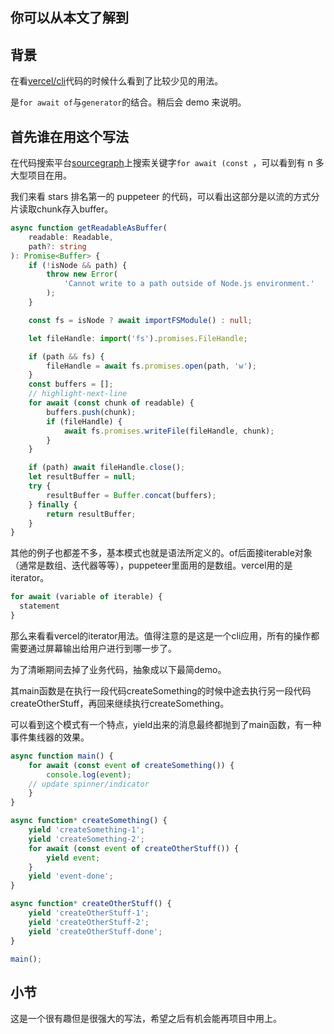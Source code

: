 ## 你可以从本文了解到

## 背景

在看[vercel/cli](https://github.com/vercel/vercel/blob/3ff777b8ede7ab9a76c5b9ccfcb0e2799ca21957/packages/cli/src/util/deploy/process-deployment.ts)代码的时候什么看到了比较少见的用法。

是`for await of`与`generator`的结合。稍后会 demo 来说明。

## 首先谁在用这个写法

在代码搜索平台[sourcegraph](https://sourcegraph.com/search?q=context:global+for+await+%28const+&patternType=literal)上搜索关键字`for await (const `，可以看到有 n 多大型项目在用。

我们来看 stars 排名第一的 puppeteer 的代码，可以看出这部分是以流的方式分片读取chunk存入buffer。

```ts
async function getReadableAsBuffer(
    readable: Readable,
    path?: string
): Promise<Buffer> {
    if (!isNode && path) {
        throw new Error(
            'Cannot write to a path outside of Node.js environment.'
        );
    }

    const fs = isNode ? await importFSModule() : null;

    let fileHandle: import('fs').promises.FileHandle;

    if (path && fs) {
        fileHandle = await fs.promises.open(path, 'w');
    }
    const buffers = [];
    // highlight-next-line
    for await (const chunk of readable) {
        buffers.push(chunk);
        if (fileHandle) {
            await fs.promises.writeFile(fileHandle, chunk);
        }
    }

    if (path) await fileHandle.close();
    let resultBuffer = null;
    try {
        resultBuffer = Buffer.concat(buffers);
    } finally {
        return resultBuffer;
    }
}
```

其他的例子也都差不多，基本模式也就是语法所定义的。of后面接iterable对象（通常是数组、迭代器等等），puppeteer里面用的是数组。vercel用的是iterator。

```js
for await (variable of iterable) {
  statement
}
```

那么来看看vercel的iterator用法。值得注意的是这是一个cli应用，所有的操作都需要通过屏幕输出给用户进行到哪一步了。

为了清晰期间去掉了业务代码，抽象成以下最简demo。

其main函数是在执行一段代码createSomething的时候中途去执行另一段代码createOtherStuff，再回来继续执行createSomething。

可以看到这个模式有一个特点，yield出来的消息最终都抛到了main函数，有一种事件集线器的效果。



```ts
async function main() {
    for await (const event of createSomething()) {
        console.log(event);
	// update spinner/indicator
    }
}

async function* createSomething() {
    yield 'createSomething-1';
    yield 'createSomething-2';
    for await (const event of createOtherStuff()) {
        yield event;
    }
    yield 'event-done';
}

async function* createOtherStuff() {
    yield 'createOtherStuff-1';
    yield 'createOtherStuff-2';
    yield 'createOtherStuff-done';
}

main();
```

## 小节

这是一个很有趣但是很强大的写法，希望之后有机会能再项目中用上。

